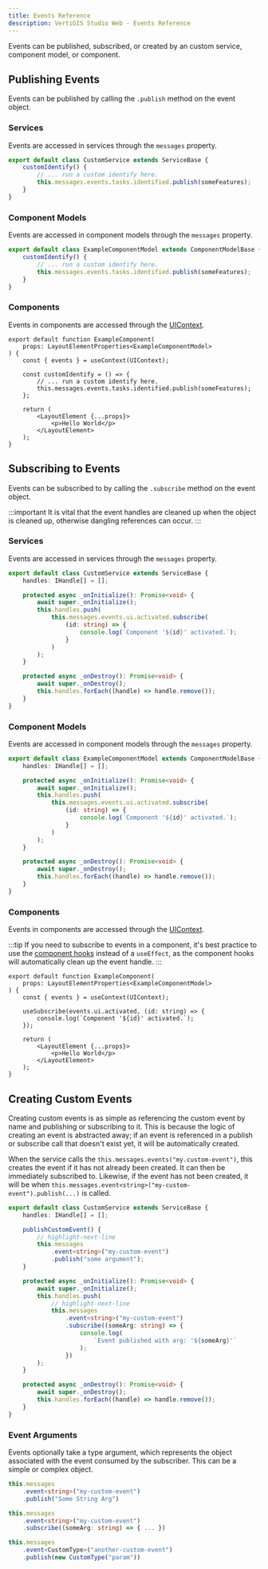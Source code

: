 ```yaml
---
title: Events Reference
description: VertiGIS Studio Web - Events Reference
---
```


Events can be published, subscribed, or created by an custom service, component model, or component.

## Publishing Events

Events can be published by calling the `.publish` method on the event object.

### Services

Events are accessed in services through the `messages` property.

```ts
export default class CustomService extends ServiceBase {
    customIdentify() {
        // ... run a custom identify here.
        this.messages.events.tasks.identified.publish(someFeatures);
    }
}
```

### Component Models

Events are accessed in component models through the `messages` property.

```ts
export default class ExampleComponentModel extends ComponentModelBase {
    customIdentify() {
        // ... run a custom identify here.
        this.messages.events.tasks.identified.publish(someFeatures);
    }
}
```

### Components

Events in components are accessed through the [UIContext](sdk-components-ui-context.mdx#accessing-the-uicontext).

```tsx
export default function ExampleComponent(
    props: LayoutElementProperties<ExampleComponentModel>
) {
    const { events } = useContext(UIContext);

    const customIdentify = () => {
        // ... run a custom identify here.
        this.messages.events.tasks.identified.publish(someFeatures);
    };

    return (
        <LayoutElement {...props}>
            <p>Hello World</p>
        </LayoutElement>
    );
}
```

## Subscribing to Events

Events can be subscribed to by calling the `.subscribe` method on the event object.

:::important
It is vital that the event handles are cleaned up when the object is cleaned up, otherwise dangling references can occur.
:::

### Services

Events are accessed in services through the `messages` property.

```ts
export default class CustomService extends ServiceBase {
    handles: IHandle[] = [];

    protected async _onInitialize(): Promise<void> {
        await super._onInitialize();
        this.handles.push(
            this.messages.events.ui.activated.subscribe(
                (id: string) => {
                    console.log(`Component '${id}' activated.`);
                }
            )
        );
    }

    protected async _onDestroy(): Promise<void> {
        await super._onDestroy();
        this.handles.forEach((handle) => handle.remove());
    }
}
```

### Component Models

Events are accessed in component models through the `messages` property.

```ts
export default class ExampleComponentModel extends ComponentModelBase {
    handles: IHandle[] = [];

    protected async _onInitialize(): Promise<void> {
        await super._onInitialize();
        this.handles.push(
            this.messages.events.ui.activated.subscribe(
                (id: string) => {
                    console.log(`Component '${id}' activated.`);
                }
            )
        );
    }

    protected async _onDestroy(): Promise<void> {
        await super._onDestroy();
        this.handles.forEach((handle) => handle.remove());
    }
}
```

### Components

Events in components are accessed through the [UIContext](sdk-components-ui-context.mdx#accessing-the-uicontext).

:::tip
If you need to subscribe to events in a component, it's best practice to use the [component hooks](sdk-components-hooks.mdx) instead of a `useEffect`, as the component hooks will automatically clean up the event handle.
:::

```tsx
export default function ExampleComponent(
    props: LayoutElementProperties<ExampleComponentModel>
) {
    const { events } = useContext(UIContext);

    useSubscribe(events.ui.activated, (id: string) => {
        console.log(`Component '${id}' activated.`);
    });

    return (
        <LayoutElement {...props}>
            <p>Hello World</p>
        </LayoutElement>
    );
}
```

## Creating Custom Events

Creating custom events is as simple as referencing the custom event by name and publishing or subscribing to it. This is because the logic of creating an event is abstracted away; if an event is referenced in a publish or subscribe call that doesn't exist yet, it will be automatically created.

When the service calls the `this.messages.events("my.custom-event")`, this creates the event if it has not already been created. It can then be immediately subscribed to. Likewise, if the event has not been created, it will be when `this.messages.event<string>("my-custom-event").publish(...)` is called.

```ts
export default class CustomService extends ServiceBase {
    handles: IHandle[] = [];

    publishCustomEvent() {
        // highlight-next-line
        this.messages
            .event<string>("my-custom-event")
            .publish("some argument");
    }

    protected async _onInitialize(): Promise<void> {
        await super._onInitialize();
        this.handles.push(
            // highlight-next-line
            this.messages
                .event<string>("my-custom-event")
                .subscribe((someArg: string) => {
                    console.log(
                        `Event published with arg: '${someArg}'`
                    );
                })
        );
    }

    protected async _onDestroy(): Promise<void> {
        await super._onDestroy();
        this.handles.forEach((handle) => handle.remove());
    }
}
```

### Event Arguments

Events optionally take a type argument, which represents the object associated with the event consumed by the subscriber. This can be a simple or complex object.

```ts
this.messages
    .event<string>("my-custom-event")
    .publish("Some String Arg")

this.messages
    .event<string>("my-custom-event")
    .subscribe((someArg: string) => { ... })

this.messages
    .event<CustomType>("another-custom-event")
    .publish(new CustomType("param"))

```
